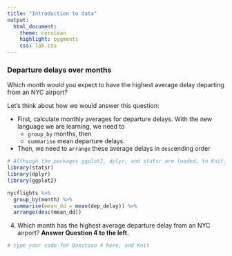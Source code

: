 ```yaml
---
title: "Introduction to data"
output:
  html_document: 
    theme: cerulean 
    highlight: pygments
    css: lab.css
---
```


### Departure delays over months

Which month would you expect to have the highest average delay departing 
from an NYC airport?

Let's think about how we would answer this question:

- First, calculate monthly averages for departure delays. With the new language
we are learning, we need to
    + `group_by` months, then
    + `summarise` mean departure delays.
- Then, we need to `arrange` these average delays in `desc`ending order

```r
# Although the packages ggplot2, dplyr, and statsr are loaded, to Knit, you must have the library functions in your .Rmd file. Don't erase this code block!
library(statsr)
library(dplyr)
library(ggplot2)
```


```r
nycflights %>%
  group_by(month) %>%
  summarise(mean_dd = mean(dep_delay)) %>%
  arrange(desc(mean_dd))
```

4.  Which month has the highest average departure delay from an NYC airport? 
<strong>Answer Question 4 to the left.</strong>

```r
# type your code for Question 4 here, and Knit

```

